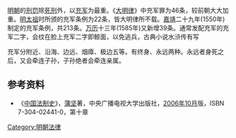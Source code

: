 {{Unreferenced|time=2015-08-27T16:46:15+00:00}}

[[明朝|明朝]]的[[刑罚|刑罚]]除[[死刑|死刑]]外，以[[充军|充军]]为最重。《[[大明律|大明律]]》中充军罪为46条，较前朝大大加重。[[明太祖|明太祖]]时所颁的充军条例为22条，皆大明律所不载。[[嘉靖|嘉靖]]二十九年(1550年)制定的充军条例，共213条。[[万历|万历]]十三年(1585年)又新增39条。通常发配充军的充军二字，会纹在脸上充军二字即鲸面，以免逃兵，古典小说水浒传有写

充军分附近、沿海、边远、烟瘴、极边五等。有终身、永远两种。永远者身死之后，又会牵连子孙，子孙绝者会牵连亲属。

== 参考资料 ==
*《[[中国法制史|中国法制史]]》，[[蒲坚|蒲坚]]著，中央广播电视大学出版社，[[2006年10月|2006年10月]]版，ISBN 7-304-02441-0，第十章

[[Category:明朝法律|Category:明朝法律]]